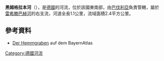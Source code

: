 {{Multiple issues|
{{Expand language|1=de|time=2020-08-25T12:47:32+00:00}}
{{Onesource|time=2020-08-25T12:47:32+00:00}}
}}
{{Coord|49.974190|N|9.520678|E|display=title}}

'''黑姆格拉本河'''（{{lang-de|Hemmgraben}}），是[[德國|德國]]的河流，位於該國東南部，由[[巴伐利亞|巴伐利亞]]負責管轄，屬於[[雷希滕巴赫河_(美因河支流)|雷希滕巴赫河]]的右支流，河道全長1.1公里，流域面積2.4平方公里。

==參考資料==
* [http://geoportal.bayern.de/bayernatlas/default?lon=4321879.0&lat=5540174.5&zoom=11&base=951 Der Hemmgraben] auf dem BayernAtlas

{{Germany-geo-stub}}
[[Category:德國河流|Category:德國河流]]